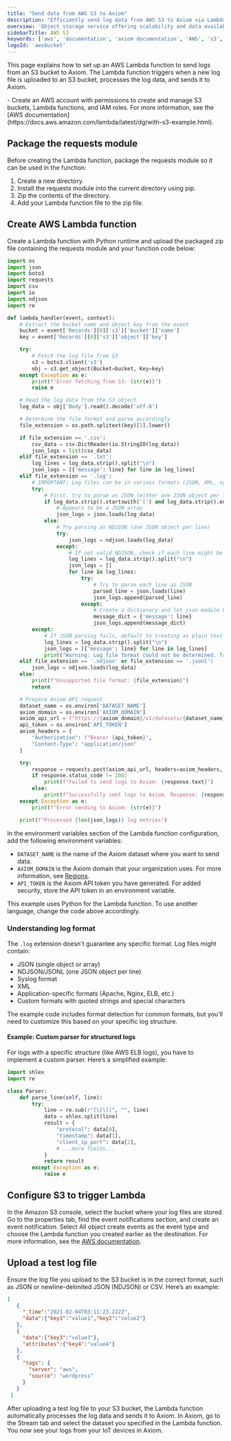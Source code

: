 ```yaml
---
title: "Send data from AWS S3 to Axiom"
description: "Efficiently send log data from AWS S3 to Axiom via Lambda function"
overview: 'Object storage service offering scalability and data availability'
sidebarTitle: AWS S3
keywords: ['aws', 'documentation', 'axiom documentation', 'AWS', 's3', 'lambda']
logoId: 'awsbucket'
---
```



This page explains how to set up an AWS Lambda function to send logs from an S3 bucket to Axiom. The Lambda function triggers when a new log file is uploaded to an S3 bucket, processes the log data, and sends it to Axiom.

<AwsDisclaimer />

<Prerequisites />
- Create an AWS account with permissions to create and manage S3 buckets, Lambda functions, and IAM roles. For more information, see the [AWS documentation](https://docs.aws.amazon.com/lambda/latest/dg/with-s3-example.html).

## Package the requests module

Before creating the Lambda function, package the requests module so it can be used in the function:

1. Create a new directory.
2. Install the requests module into the current directory using pip.
3. Zip the contents of the directory.
4. Add your Lambda function file to the zip file.

## Create AWS Lambda function

Create a Lambda function with Python runtime and upload the packaged zip file containing the requests module and your function code below:

```py
import os
import json
import boto3
import requests
import csv
import io
import ndjson
import re

def lambda_handler(event, context):
    # Extract the bucket name and object key from the event
    bucket = event['Records'][0]['s3']['bucket']['name']
    key = event['Records'][0]['s3']['object']['key']

    try:
        # Fetch the log file from S3
        s3 = boto3.client('s3')
        obj = s3.get_object(Bucket=bucket, Key=key)
    except Exception as e:
        print(f"Error fetching from S3: {str(e)}")
        raise e

    # Read the log data from the S3 object
    log_data = obj['Body'].read().decode('utf-8')

    # Determine the file format and parse accordingly
    file_extension = os.path.splitext(key)[1].lower()

    if file_extension == '.csv':
        csv_data = csv.DictReader(io.StringIO(log_data))
        json_logs = list(csv_data)
    elif file_extension == '.txt':
        log_lines = log_data.strip().split("\n")
        json_logs = [{'message': line} for line in log_lines]
    elif file_extension == '.log':
        # IMPORTANT: Log files can be in various formats (JSON, XML, syslog, etc.)
        try:
            # First, try to parse as JSON (either one JSON object per line or a JSON array)
            if log_data.strip().startswith('[') and log_data.strip().endswith(']'):
                # Appears to be a JSON array
                json_logs = json.loads(log_data)
            else:
                # Try parsing as NDJSON (one JSON object per line)
                try:
                    json_logs = ndjson.loads(log_data)
                except:
                    # If not valid NDJSON, check if each line might be JSON
                    log_lines = log_data.strip().split("\n")
                    json_logs = []
                    for line in log_lines:
                        try:
                            # Try to parse each line as JSON
                            parsed_line = json.loads(line)
                            json_logs.append(parsed_line)
                        except:
                            # Create a dictionary and let json module handle the escaping
                            message_dict = {'message': line}
                            json_logs.append(message_dict)
        except:
            # If JSON parsing fails, default to treating as plain text
            log_lines = log_data.strip().split("\n")
            json_logs = [{'message': line} for line in log_lines]
            print("Warning: Log file format could not be determined. Treating as plain text.")
    elif file_extension == '.ndjson' or file_extension == '.jsonl':
        json_logs = ndjson.loads(log_data)
    else:
        print(f"Unsupported file format: {file_extension}")
        return

    # Prepare Axiom API request
    dataset_name = os.environ['DATASET_NAME']
    axiom_domain = os.environ['AXIOM_DOMAIN']
    axiom_api_url = f"https://{axiom_domain}/v1/datasets/{dataset_name}/ingest"
    api_token = os.environ['API_TOKEN']
    axiom_headers = {
        "Authorization": f"Bearer {api_token}",
        "Content-Type": "application/json"
    }

    try:
        response = requests.post(axiom_api_url, headers=axiom_headers, json=json_logs)
        if response.status_code != 200:
            print(f"Failed to send logs to Axiom: {response.text}")
        else:
            print(f"Successfully sent logs to Axiom. Response: {response.text}")
    except Exception as e:
        print(f"Error sending to Axiom: {str(e)}")

    print(f"Processed {len(json_logs)} log entries")
```

In the environment variables section of the Lambda function configuration, add the following environment variables:

- `DATASET_NAME` is the name of the Axiom dataset where you want to send data.
- `AXIOM_DOMAIN` is the Axiom domain that your organization uses. For more information, see [Regions](/reference/regions).
- `API_TOKEN` is the Axiom API token you have generated. For added security, store the API token in an environment variable.

<CallOut kind="info">
This example uses Python for the Lambda function. To use another language, change the code above accordingly.
</CallOut>

### Understanding log format

The `.log` extension doesn't guarantee any specific format. Log files might contain:

- JSON (single object or array)
- NDJSON/JSONL (one JSON object per line)
- Syslog format
- XML
- Application-specific formats (Apache, Nginx, ELB, etc.)
- Custom formats with quoted strings and special characters

The example code includes format detection for common formats, but you’ll need to customize this based on your specific log structure.

#### Example: Custom parser for structured logs
For logs with a specific structure (like AWS ELB logs), you have to implement a custom parser. Here’s a simplified example:

```py
import shlex
import re 

class Parser:
    def parse_line(self, line):
        try:
            line = re.sub(r"[\[\]]", "", line)
            data = shlex.split(line)
            result = {
                "protocol": data[0],
                "timestamp": data[1],
                "client_ip_port": data[2],
                # ...more fields...
            }
            return result
        except Exception as e:
            raise e
```

## Configure S3 to trigger Lambda

In the Amazon S3 console, select the bucket where your log files are stored. Go to the properties tab, find the event notifications section, and create an event notification. Select All object create events as the event type and choose the Lambda function you created earlier as the destination. For more information, see the [AWS documentation](https://docs.aws.amazon.com/lambda/latest/dg/with-s3-example.html).

## Upload a test log file

Ensure the log file you upload to the S3 bucket is in the correct format, such as JSON or newline-delimited JSON (NDJSON) or CSV. Here’s an example:

```json
[
   {
     "_time":"2021-02-04T03:11:23.222Z",
     "data":{"key1":"value1","key2":"value2"}
   },
   {
     "data":{"key3":"value3"},
     "attributes":{"key4":"value4"}
   },
   {
     "tags": {
       "server": "aws",
       "source": "wordpress"
     }
   }
 ]
```

After uploading a test log file to your S3 bucket, the Lambda function automatically processes the log data and sends it to Axiom. In Axiom, go to the Stream tab and select the dataset you specified in the Lambda function. You now see your logs from your IoT devices in Axiom.

